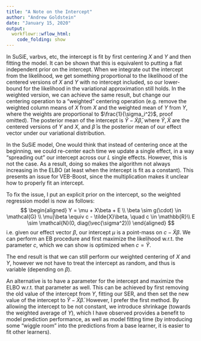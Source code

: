 ```yaml
---
title: "A Note on the Intercept"
author: "Andrew Goldstein"
date: "January 15, 2020"
output:
  workflowr::wflow_html:
    code_folding: show
---
```



In SuSiE, varbvs, etc, the intercept is fit by first centering $X$ and $Y$ and then fitting the model. It can be shown that this is equivalent to putting a flat independent prior on the intercept. When we integrate out the intercept from the likelihood, we get something proportional to the likelihood of the centered versions of $X$ and $Y$ with no intercept included, so our lower-bound for the likelihood in the variational approximation still holds. In the weighted version, we can achieve the same result, but change our centering operation to a "weighted" centering operation (e.g. remove the weighted column means of $X$ from $X$ and the weighted mean of $Y$ from $Y$, where the weights are proportional to $\frac{1}{\sigma_i^2}$, proof omitted). The posterior mean of the intercept is $\tilde{Y} - \tilde{X} \bar{\beta}$, where $\tilde{Y}, \tilde{X}$ are the centered versions of $Y$ and $X$, and $\bar{\beta}$ is the posterior mean of our effect vector under our variational distribution.

In the SuSiE model, One would think that instead of centering once at the beginning, we could re-center each time we update a single effect, in a way "spreading out" our intercept across our $L$ single effects. However, this is not the case. As a result, doing so makes the algorithm not always increasing in the ELBO (at least when the intercept is fit as a constant). This presents an issue for VEB-Boost, since the multiplication makes it unclear how to properly fit an intercept.

To fix the issue, I put an explicit prior on the intercept, so the weighted regression model is now as follows:
$$
\begin{aligned}
Y = \mu + X\beta + E \\
\beta \sim g(\cdot) \in \mathcal{G} \\
\mu|\beta \equiv c - \tilde{X}\beta, \quad c \in \mathbb{R}\\
E \sim \mathcal{N}(0, diag(\vec{\sigma^2}))
\end{aligned}
$$
i.e. given our effect vector $\beta$, our intercept $\mu$ is a point-mass on $c - \tilde{X}\beta$. We can perform an EB procedure and first maximize the likelihood w.r.t. the parameter $c$, which we can show is optimized when $c = \tilde{Y}$.

The end result is that we can still perform our weighted centering of $X$ and $Y$, however we not have to treat the intercept as random, and thus is variable (depending on $\beta$).

An alternative is to have a parameter for the intercept and maximize the ELBO w.r.t. that parameter as well. This can be achieved by first removing the old value of the intercept from $Y$, fitting our SER, and then set the new value of the intercept to $\tilde{Y} - \tilde{X} \bar{\beta}$. However, I prefer the first method. By allowing the intercept to be not constant, we introduce shrinkage (towards the weighted average of $Y$), which I have observed provides a benefit to model prediction performance, as well as model fitting time (by introducing some "wiggle room" into the predictions from a base learner, it is easier to fit other learners).
